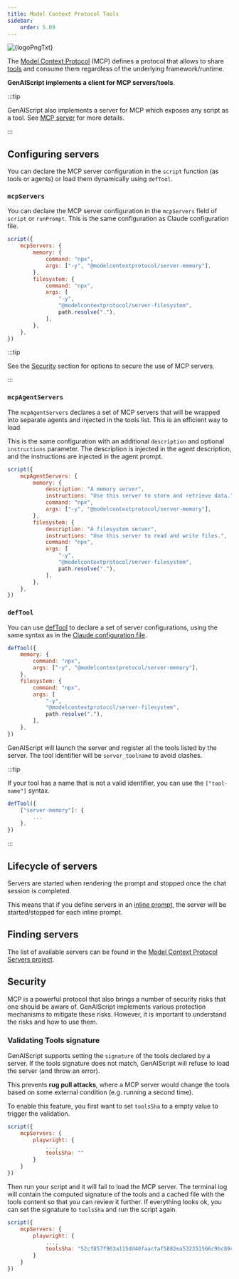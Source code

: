 ```yaml
---
title: Model Context Protocol Tools
sidebar:
    order: 5.09
---
```



<Image src={logoPng} alt={logoPngTxt} />

The [Model Context Protocol](https://modelcontextprotocol.io/) (MCP) defines a protocol that allows to share [tools](https://modelcontextprotocol.io/docs/concepts/tools)
and consume them regardless of the underlying framework/runtime.

**GenAIScript implements a client for MCP servers/tools**.

<YouTube id="https://youtu.be/q4Um2Mlvxy8" posterQuality="high" />

:::tip

GenAIScript also implements a server for MCP which exposes any script as a tool.
See [MCP server](/genaiscript/reference/scripts/mcp-server) for more details.

:::

## Configuring servers

You can declare the MCP server configuration in the `script` function (as tools or agents)
or load them dynamically using `defTool`.

### `mcpServers`

You can declare the MCP server configuration in the `mcpServers` field of `script` or `runPrompt`.
This is the same configuration as Claude configuration file.

```js "mcp:"
script({
    mcpServers: {
        memory: {
            command: "npx",
            args: ["-y", "@modelcontextprotocol/server-memory"],
        },
        filesystem: {
            command: "npx",
            args: [
                "-y",
                "@modelcontextprotocol/server-filesystem",
                path.resolve("."),
            ],
        },
    },
})
```

:::tip

See the [Security](#security) section for options to secure the use of MCP servers.

:::

### `mcpAgentServers`

The `mcpAgentServers` declares a set of MCP servers that will be wrapped into separate agents and injected in the tools list.
This is an efficient way to load

This is the same configuration with an additional `description` and optional `instructions` parameter.
The description is injected in the agent description, and the instructions are injected in the agent prompt.

```js
script({
    mcpAgentServers: {
        memory: {
            description: "A memory server",
            instructions: "Use this server to store and retrieve data.",
            command: "npx",
            args: ["-y", "@modelcontextprotocol/server-memory"],
        },
        filesystem: {
            description: "A filesystem server",
            instructions: "Use this server to read and write files.",
            command: "npx",
            args: [
                "-y",
                "@modelcontextprotocol/server-filesystem",
                path.resolve("."),
            ],
        },
    },
})
```

### `defTool`

You can use [defTool](/genaiscript/reference/scripts/tools) to declare a set of server configurations,
using the same syntax as in the [Claude configuration file](https://github.com/modelcontextprotocol/servers?tab=readme-ov-file#using-an-mcp-client).

```js
defTool({
    memory: {
        command: "npx",
        args: ["-y", "@modelcontextprotocol/server-memory"],
    },
    filesystem: {
        command: "npx",
        args: [
            "-y",
            "@modelcontextprotocol/server-filesystem",
            path.resolve("."),
        ],
    },
})
```

GenAIScript will launch the server and register all the tools listed by the server.
The tool identifier will be `server_toolname` to avoid clashes.

:::tip

If your tool has a name that is not a valid identifier,
you can use the `["tool-name"]` syntax.

```js '["server-memory"]
defTool({
    ["server-memory"]: {
        ...
    },
})
```

:::

## Lifecycle of servers

Servers are started when rendering the prompt and stopped once the chat session is completed.

This means that if you define servers in an [inline prompt](/genaiscript/reference/scripts/inline-prompts),
the server will be started/stopped for each inline prompt.

## Finding servers

The list of available servers can be found in the [Model Context Protocol Servers project](https://github.com/modelcontextprotocol/servers).

## Security

MCP is a powerful protocol that also brings a number of security risks that one should be aware of.
GenAIScript implements various protection mechanisms to mitigate these risks. However, it is important to
understand the risks and how to use them.

### Validating Tools signature

GenAIScript supports setting the `signature` of the tools declared by a server. If the tools signature does not match,
GenAIScript will refuse to load the server (and throw an error).

This prevents **rug pull attacks**, where a MCP server would change the tools
based on some external condition (e.g. running a second time).

To enable this feature, you first want to set `toolsSha` to a empty value to trigger the validation.

```js 'toolsSha: ""'
script({
    mcpServers: {
        playwright: {
            ...,
            toolsSha: ""
        }
    }
})
```

Then run your script and it will fail to load the MCP server. The terminal log will contain the computed
signature of the tools and a cached file with the tools content so that you can review it further.
If everything looks ok, you can set the signature to `toolsSha` and run the script again.

```js 'toolsSha: ""'
script({
    mcpServers: {
        playwright: {
            ...,
            toolsSha: "52cf857f903a115dd40faacfaf5882ea532351566c9bc8949ac1e31a72ab44a5"
        }
    }
})
```
